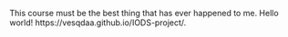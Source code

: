 This course must be the best thing that has ever happened to me. Hello world! https://vesqdaa.github.io/IODS-project/.
